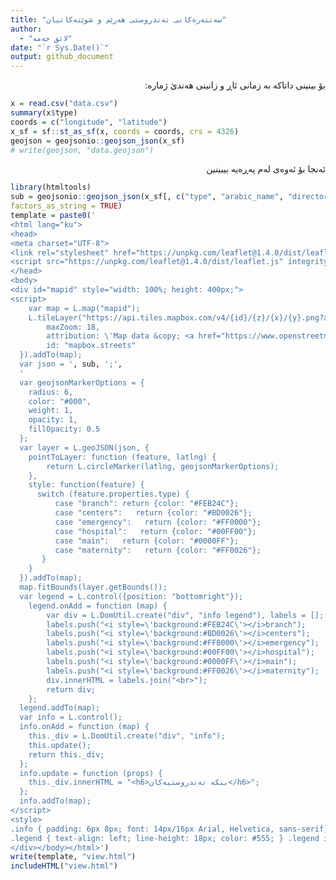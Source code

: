```yaml
---
title: "سەنتەرەکانی تەندروستی هەرێم و شوێنەکانیان"
author: 
  - "لائق حەمە"
date: "`r Sys.Date()`"
output: github_document
---
```

<div style="direction:rtl">
بۆ بینینی داتاکە بە زمانی ئاڕ و زانینی هەندێ ژمارە:
</div>

```r
x = read.csv("data.csv")
summary(x$type)
coords = c("longitude", "latitude")
x_sf = sf::st_as_sf(x, coords = coords, crs = 4326)
geojson = geojsonio::geojson_json(x_sf)
# write(geojson, "data.geojson")
```

<div style="direction:rtl">
ئەنجا بۆ ئەوەی لەم پەڕەیە بیبینین
</div>

```r
library(htmltools)
sub = geojsonio::geojson_json(x_sf[, c("type", "arabic_name", "directorate")], 
factors_as_string = TRUE)
template = paste0('
<html lang="ku">
<head>
<meta charset="UTF-8">
<link rel="stylesheet" href="https://unpkg.com/leaflet@1.4.0/dist/leaflet.css" integrity="sha512-puBpdR0798OZvTTbP4A8Ix/l+A4dHDD0DGqYW6RQ+9jxkRFclaxxQb/SJAWZfWAkuyeQUytO7+7N4QKrDh+drA==" crossorigin=""/>
<script src="https://unpkg.com/leaflet@1.4.0/dist/leaflet.js" integrity="sha512-QVftwZFqvtRNi0ZyCtsznlKSWOStnDORoefr1enyq5mVL4tmKB3S/EnC3rRJcxCPavG10IcrVGSmPh6Qw5lwrg==" crossorigin=""></script>
</head>
<body>
<div id="mapid" style="width: 100%; height: 400px;">
<script>
    var map = L.map("mapid");
    L.tileLayer("https://api.tiles.mapbox.com/v4/{id}/{z}/{x}/{y}.png?access_token=pk.eyJ1IjoibWFwYm94IiwiYSI6ImNpejY4NXVycTA2emYycXBndHRqcmZ3N3gifQ.rJcFIG214AriISLbB6B5aw", {
        maxZoom: 18,
        attribution: \'Map data &copy; <a href="https://www.openstreetmap.org/">OpenStreetMap</a> contributors, <a href="https://creativecommons.org/licenses/by-sa/2.0/">CC-BY-SA</a>, Imagery © <a href="https://www.mapbox.com/">Mapbox</a>\',
        id: "mapbox.streets"
  }).addTo(map);   
  var json = ', sub, ';', 
  '
  var geojsonMarkerOptions = {
    radius: 6,
    color: "#000",
    weight: 1,
    opacity: 1,
    fillOpacity: 0.5
  };
  var layer = L.geoJSON(json, {
    pointToLayer: function (feature, latlng) {
        return L.circleMarker(latlng, geojsonMarkerOptions);
    },
    style: function(feature) {
      switch (feature.properties.type) {
          case "branch": return {color: "#FEB24C"};
          case "centers":   return {color: "#BD0026"};
          case "emergency":   return {color: "#FF0000"};
          case "hospital":   return {color: "#00FF00"};
          case "main":   return {color: "#0000FF"};
          case "maternity":   return {color: "#FF0026"};
       }
    }
  }).addTo(map);
  map.fitBounds(layer.getBounds());
  var legend = L.control({position: "bottomright"});
    legend.onAdd = function (map) {
        var div = L.DomUtil.create("div", "info legend"), labels = [];
        labels.push("<i style=\'background:#FEB24C\'></i>branch");
        labels.push("<i style=\'background:#BD0026\'></i>centers");
        labels.push("<i style=\'background:#FF0000\'></i>emergency");
        labels.push("<i style=\'background:#00FF00\'></i>hospital");
        labels.push("<i style=\'background:#0000FF\'></i>main");
        labels.push("<i style=\'background:#FF0026\'></i>maternity");
        div.innerHTML = labels.join("<br>");
        return div;
    };
  legend.addTo(map);
  var info = L.control();
  info.onAdd = function (map) {
    this._div = L.DomUtil.create("div", "info");
    this.update();
    return this._div;
  };
  info.update = function (props) {
    this._div.innerHTML = "<h6>بنکە تەندروستیەکان</h6>";
  };
  info.addTo(map);
</script>
<style>
.info { padding: 6px 8px; font: 14px/16px Arial, Helvetica, sans-serif; background: white; background: rgba(255,255,255,0.8); box-shadow: 0 0 15px rgba(0,0,0,0.2); border-radius: 5px; } .info h4 { margin: 0 0 5px; color: #777; }
.legend { text-align: left; line-height: 18px; color: #555; } .legend i { width: 18px; height: 18px; float: left; margin-right: 8px; opacity: 0.7; }</style>
</div></body></html>')
write(template, "view.html")
includeHTML("view.html")
```
